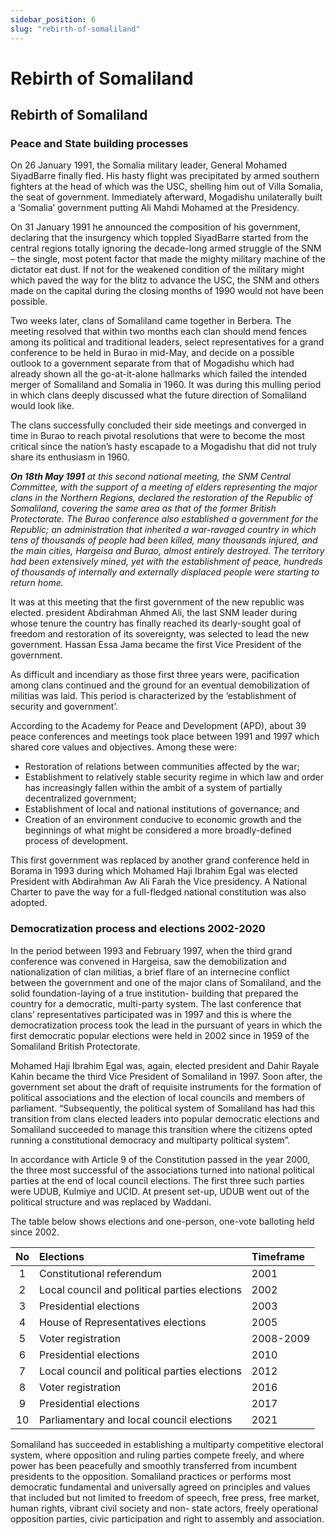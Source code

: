 ```yaml
---
sidebar_position: 6
slug: "rebirth-of-somaliland"
---
```



# Rebirth of Somaliland

<LazyLoad src="/img/flag1.jpg" alt="Somaliland flag" />

## Rebirth of Somaliland

### Peace and State building processes

On 26 January 1991, the Somalia military leader, General Mohamed SiyadBarre finally fled. His hasty flight was
precipitated by armed southern fighters at the head of which was the USC, shelling him out of Villa Somalia,
the seat of government. Immediately afterward, Mogadishu unilaterally built a ‘Somalia’ government putting
Ali Mahdi Mohamed at the Presidency.

On 31 January 1991 he announced the composition of his government, declaring that the insurgency which
toppled SiyadBarre started from the central regions totally ignoring the decade-long armed struggle of the
SNM – the single, most potent factor that made the mighty military machine of the dictator eat dust. If not for
the weakened condition of the military might which paved the way for the blitz to advance the USC, the SNM
and others made on the capital during the closing months of 1990 would not have been possible.

<LazyLoad
  src="/img/1991.PNG"
  height={600}
  alt="Somaliland flag"
  caption="Brothers Grand Conference. Burao, Somaliland, 1991, copyright Boobe Yusuf Duale"
/>

Two weeks later, clans of Somaliland came together in Berbera. The meeting resolved that within two months
each clan should mend fences among its political and traditional leaders, select representatives for a grand
conference to be held in Burao in mid-May, and decide on a possible outlook to a government separate from
that of Mogadishu which had already shown all the go-at-it-alone hallmarks which failed the intended merger
of Somaliland and Somalia in 1960. It was during this mulling period in which clans deeply discussed what the
future direction of Somaliland would look like.

The clans successfully concluded their side meetings and converged in time in Burao to reach pivotal resolutions
that were to become the most critical since the nation’s hasty escapade to a Mogadishu that did not truly
share its enthusiasm in 1960.

<em>
  <strong>On 18th May 1991</strong> at this second national meeting, the SNM
  Central Committee, with the support of a meeting of elders representing the
  major clans in the Northern Regions, declared the restoration of the Republic
  of Somaliland, covering the same area as that of the former British
  Protectorate. The Burao conference also established a government for the
  Republic; an administration that inherited a war-ravaged country in which tens
  of thousands of people had been killed, many thousands injured, and the main
  cities, Hargeisa and Burao, almost entirely destroyed. The territory had been
  extensively mined, yet with the establishment of peace, hundreds of thousands
  of internally and externally displaced people were starting to return home.
</em>

It was at this meeting that the first government of the new republic was elected. president Abdirahman
Ahmed Ali, the last SNM leader during whose tenure the country has finally reached its dearly-sought goal
of freedom and restoration of its sovereignty, was selected to lead the new government. Hassan Essa Jama
became the first Vice President of the government.

<LazyLoad
  src="/img/atuur.PNG"
  height={600}
  alt="Abdirahman Tuur, First Somaliland President"
  caption="Burao conference in 1991. Copy right Boobe Yusuf Duale"
/>

As difficult and incendiary as those first three years were, pacification among clans continued and the ground
for an eventual demobilization of militias was laid. This period is characterized by the ‘establishment of security
and government’.

According to the Academy for Peace and Development (APD), about 39 peace conferences and meetings took
place between 1991 and 1997 which shared core values and objectives. Among these were:

- Restoration of relations between communities affected by the war;
- Establishment to relatively stable security regime in which law and order has increasingly
  fallen within the ambit of a system of partially decentralized government;
- Establishment of local and national institutions of governance; and
- Creation of an environment conducive to economic growth and the beginnings of what
  might be considered a more broadly-defined process of development.

This first government was replaced by another grand conference held in Borama in 1993 during which Mohamed
Haji Ibrahim Egal was elected President with Abdirahman Aw Ali Farah the Vice presidency. A National
Charter to pave the way for a full-fledged national constitution was also adopted.

<LazyLoad
  src="/img/boramaconference.PNG"
  height={600}
  alt="Somaliland Borama conference 1993"
  caption="Borama conference in 1993 Copyright Boobe Yusuf Duale"
/>

### Democratization process and elections 2002-2020

In the period between 1993 and February 1997, when the third grand conference was convened in Hargeisa,
saw the demobilization and nationalization of clan militias, a brief flare of an internecine conflict between
the government and one of the major clans of Somaliland, and the solid foundation-laying of a true institution-
building that prepared the country for a democratic, multi-party system. The last conference that clans’
representatives participated was in 1997 and this is where the democratization process took the lead in the
pursuant of years in which the first democratic popular elections were held in 2002 since in 1959 of the
Somaliland British Protectorate.

Mohamed Haji Ibrahim Egal was, again, elected president and Dahir Rayale Kahin became the third Vice
President of Somaliland in 1997. Soon after, the government set about the draft of requisite instruments for
the formation of political associations and the election of local councils and members of parliament. “Subsequently,
the political system of Somaliland has had this transition from clans elected leaders into popular
democratic elections and Somaliland succeeded to manage this transition where the citizens opted running a
constitutional democracy and multiparty political system”.

In accordance with Article 9 of the Constitution passed in the year 2000, the three most successful of the
associations turned into national political parties at the end of local council elections. The first three such
parties were UDUB, Kulmiye and UCID. At present set-up, UDUB went out of the political structure and was
replaced by Waddani.

The table below shows elections and one-person, one-vote balloting held since 2002.

| No  | Elections                                     | Timeframe |
| :-: | :-------------------------------------------- | :-------- |
|  1  | Constitutional referendum                     | 2001      |
|  2  | Local council and political parties elections | 2002      |
|  3  | Presidential elections                        | 2003      |
|  4  | House of Representatives elections            | 2005      |
|  5  | Voter registration                            | 2008-2009 |
|  6  | Presidential elections                        | 2010      |
|  7  | Local council and political parties elections | 2012      |
|  8  | Voter registration                            | 2016      |
|  9  | Presidential elections                        | 2017      |
| 10  | Parliamentary and local council elections     | 2021      |

Somaliland has succeeded in establishing a multiparty competitive electoral system, where opposition and
ruling parties compete freely, and where power has been peacefully and smoothly transferred from incumbent
presidents to the opposition. Somaliland practices or performs most democratic fundamental and universally
agreed on principles and values that included but not limited to freedom of speech, free press, free market,
human rights, vibrant civil society and non- state actors, freely operational opposition parties, civic participation
and right to assembly and association.
